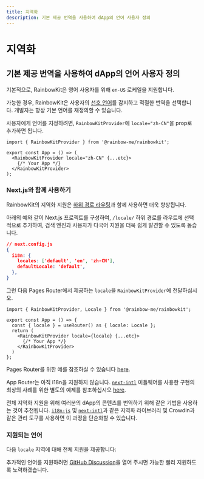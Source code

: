 ```yaml
---
title: 지역화
description: 기본 제공 번역을 사용하여 dApp의 언어 사용자 정의
---
```


# 지역화

## 기본 제공 번역을 사용하여 dApp의 언어 사용자 정의

기본적으로, RainbowKit은 영어 사용자를 위해 `en-US` 로케일을 지원합니다.

가능한 경우, RainbowKit은 사용자의 [선호 언어](https://developer.mozilla.org/en-US/docs/Web/API/Navigator/language)를 감지하고 적절한 번역을 선택합니다. 개발자는 항상 기본 언어를 재정의할 수 있습니다.

사용자에게 언어를 지정하려면, `RainbowKitProvider`에 `locale="zh-CN"`을 prop로 추가하면 됩니다.

```tsx
import { RainbowKitProvider } from '@rainbow-me/rainbowkit';

export const App = () => (
  <RainbowKitProvider locale="zh-CN" {...etc}>
    {/* Your App */}
  </RainbowKitProvider>
);
```

### Next.js와 함께 사용하기

RainbowKit의 지역화 지원은 [하위 경로 라우팅](https://nextjs.org/docs/pages/building-your-application/routing/internationalization#sub-path-routing)과 함께 사용하면 더욱 향상됩니다.

아래의 예와 같이 Next.js 프로젝트를 구성하여, `/locale/` 하위 경로를 라우트에 선택적으로 추가하여, 검색 엔진과 사용자가 다국어 지원을 더욱 쉽게 발견할 수 있도록 돕습니다.

```json
// next.config.js
{
  i18n: {
    locales: ['default', 'en', 'zh-CN'],
    defaultLocale: 'default',
  },
}
```

그런 다음 Pages Router에서 제공하는 `locale`을 `RainbowKitProvider`에 전달하십시오.

```tsx
import { RainbowKitProvider, Locale } from '@rainbow-me/rainbowkit';

export const App = () => {
  const { locale } = useRouter() as { locale: Locale };
  return (
    <RainbowKitProvider locale={locale} {...etc}>
      {/* Your App */}
    </RainbowKitProvider>
  )
};
```

Pages Router를 위한 예를 참조하실 수 있습니다 [here](https://github.com/rainbow-me/rainbowkit/tree/main/examples/with-next).

App Router는 아직 i18n을 지원하지 않습니다. [`next-intl`](https://github.com/amannn/next-intl) 미들웨어를 사용한 구현의 최상의 사례를 위한 별도의 예제를 참조하십시오 [here](https://github.com/rainbow-me/rainbowkit/tree/main/examples/with-next-app-i18n).

전체 지역화 지원을 위해 여러분의 dApp의 콘텐츠를 번역하기 위해 같은 기법을 사용하는 것이 추천됩니다. [`i18n-js`](https://github.com/fnando/i18n) 및 [`next-intl`](https://github.com/amannn/next-intl)과 같은 지역화 라이브러리 및 Crowdin과 같은 관리 도구를 사용하면 이 과정을 단순화할 수 있습니다.

### 지원되는 언어

다음 `locale` 지역에 대해 전체 지원을 제공합니다:

<Table
  header={[
    '언어', '지역', '로케일', '약어'
  ]}
  dataTypes={[
    'string', 'string', 'code', 'code'
  ]}
  data={[
    ['English', 'United States 🇺🇸', 'en-US', 'en'],
    ['中文', 'Mainland China 🇨🇳', 'zh-CN', 'zh-Hans', 'zh'],
    ['繁體中文', 'Hong Kong 🇭🇰', 'zh-HK'],
    ['繁體中文', 'Taiwan 🇹🇼', 'zh-TW', 'zh-Hant'],
    ['हिंदी', 'India 🇮🇳', 'hi-IN', 'hi'],
    ['Español', 'Latin America 🌎', 'es-419', 'es'],
    ['Français', 'France 🇫🇷', 'fr-FR', 'fr'],
    ['العربية', 'Middle East 🌍', 'ar-AR', 'ar'],
    ['Português', 'Brazil 🇧🇷', 'pt-BR', 'pt'],
    ['Русский', 'Russia 🇷🇺', 'ru-RU', 'ru'],
    ['Bahasa Indonesia', 'Indonesia 🇮🇩', 'id-ID', 'id'],
    ['日本語', 'Japan 🇯🇵', 'ja-JP', 'ja'],
    ['Türkçe', 'Turkey 🇹🇷', 'tr-TR', 'tr'],
    ['한국어', 'South Korea 🇰🇷', 'ko-KR', 'ko'],
    ['ภาษาไทย', 'Thailand 🇹🇭', 'th-TH', 'th'],
    ['українська', 'Ukraine 🇺🇦', 'uk-UA', 'ua'],
    ['Tiếng Việt', 'Vietnam 🇻🇳', 'vi-VN', 'vi'],
  ]}
/>

추가적인 언어를 지원하려면 [GitHub Discussion](https://github.com/rainbow-me/rainbowkit/discussions/new?category=ideas)을 열어 주시면 가능한 빨리 지원하도록 노력하겠습니다.
